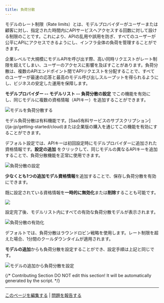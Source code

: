 ```yaml
---
title: 負荷分散
---
```



モデルのレート制限（Rate limits）とは、モデルプロバイダーがユーザーまたは顧客に対し、指定された時間内にAPIサービスへアクセスする回数に対して設ける制限のことです。これにより、APIの乱用や誤用を防ぎ、すべてのユーザーが公平にAPIにアクセスできるようにし、インフラ全体の負荷を管理することができます。

企業レベルで大規模にモデルAPIを呼び出す際、高い同時リクエストがレート制限を超えてしまい、ユーザーのアクセスに影響を及ぼすことがあります。負荷分散は、複数のAPIエンドポイント間でAPIリクエストを分配することで、すべてのユーザーが最速の応答と最高のモデル呼び出しスループットを得られるようにし、ビジネスの安定した運用を保障します。

**モデルプロバイダー -- モデルリスト -- 負荷分散の設定** でこの機能を有効にし、同じモデルに複数の資格情報（APIキー）を追加することができます。

![モデルを負荷分散する](https://assets-docs.dify.ai/dify-enterprise-mintlify/jp/guides/model-configuration/5caa857ac9c263d557e970cb33558b1b.png)

<Info>
モデル負荷分散は有料機能です。[SaaS有料サービスのサブスクリプション](/ja-jp/getting-started/cloud)または企業版の購入を通じてこの機能を有効にすることができます。
</Info>

デフォルト設定では、APIキーは初回設定時にモデルプロバイダーに追加された資格情報です。**設定の追加** をクリックして、同じモデルの異なるAPIキーを追加することで、負荷分散機能を正常に使用できます。

![負荷分散の設定](https://assets-docs.dify.ai/dify-enterprise-mintlify/jp/guides/model-configuration/d8bfe128e70293392fcfa9df1505a2f4.png)

**少なくとも1つの追加モデル資格情報**を追加することで、保存し負荷分散を有効にできます。

既に設定されている資格情報を**一時的に無効化**または**削除**することも可能です。

![](https://assets-docs.dify.ai/dify-enterprise-mintlify/jp/guides/model-configuration/642c0ff7edfdfe77fba43aa22cc3fa71.png)

設定完了後、モデルリスト内にすべての有効な負荷分散モデルが表示されます。

![負荷分散の有効化](https://assets-docs.dify.ai/dify-enterprise-mintlify/jp/guides/model-configuration/6123eff333b31660fe2f92b0c2e16365.png)

<Info>
デフォルトでは、負荷分散はラウンドロビン戦略を使用します。レート制限を超えた場合、1分間のクールダウンタイムが適用されます。
</Info>

**モデルの追加**からも負荷分散を設定することができ、設定手順は上記と同じです。

![モデルの追加から負荷分散を設定](https://assets-docs.dify.ai/dify-enterprise-mintlify/jp/guides/model-configuration/12970502b2e202d1f890dcecadf2dcbd.png)

{/*
Contributing Section
DO NOT edit this section!
It will be automatically generated by the script.
*/}

---

[このページを編集する](https://github.com/langgenius/dify-docs/edit/main/ja-jp/guides/model-configuration/load-balancing.mdx) | [問題を報告する](https://github.com/langgenius/dify-docs/issues/new?title=ドキュメントの問題%3A%20balanc&body=%23%23%20問題の説明%0A%3C%21--%20発見した問題について簡単に説明してください%20--%3E%0A%0A%23%23%20ページリンク%0Ahttps%3A%2F%2Fgithub.com%2Flanggenius%2Fdify-docs%2Fblob%2Fmain%2Fja-jp/guides/model-configuration%2Fload-balancing.mdx%0A%0A%23%23%20提案される変更%0A%3C%21--%20特定の変更案がある場合は、ここで説明してください%20--%3E%0A%0A%3C%21--%20ドキュメントの品質向上にご協力いただきありがとうございます！%20--%3E)


